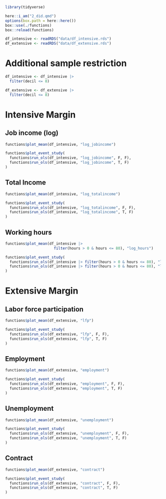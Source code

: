 ```r
library(tidyverse)

here::i_am("2_did.qmd")
options(box.path = here::here())
box::use(./functions)
box::reload(functions)

df_intensive <- readRDS("data/df_intensive.rds")
df_extensive <- readRDS("data/df_extensive.rds")
```

# Additional sample restriction

```r
df_intensive <- df_intensive |> 
  filter(decil <= 8)

df_extensive <- df_extensive |> 
  filter(decil <= 8)
```

# Intensive Margin

## Job income (log)

```r
functions$plot_mean(df_intensive, "log_jobincome")
```


```r
functions$plot_event_study(
  functions$run_ols(df_intensive, "log_jobincome", F, F), 
  functions$run_ols(df_intensive, "log_jobincome", T, F)
)
```



## Total Income

```r
functions$plot_mean(df_intensive, "log_totalincome")
```


```r
functions$plot_event_study(
  functions$run_ols(df_intensive, "log_totalincome", F, F), 
  functions$run_ols(df_intensive, "log_totalincome", T, F)
)
```




## Working hours

```r
functions$plot_mean(df_intensive |>
                      filter(hours > 0 & hours <= 80), "log_hours")
```

```r
functions$plot_event_study(
  functions$run_ols(df_intensive |> filter(hours > 0 & hours <= 80), "log_hours", F, F),
  functions$run_ols(df_intensive |> filter(hours > 0 & hours <= 80), "log_hours", T, F)
)
```



# Extensive Margin

## Labor force participation

```r
functions$plot_mean(df_extensive, "lfp")
```

```r
functions$plot_event_study(
  functions$run_ols(df_extensive, "lfp", F, F),
  functions$run_ols(df_extensive, "lfp", T, F)
)
```



## Employment

```r
functions$plot_mean(df_extensive, "employment")
```

```r
functions$plot_event_study(
  functions$run_ols(df_extensive, "employment", F, F),
  functions$run_ols(df_extensive, "employment", T, F)
)
```



## Unemployment

```r
functions$plot_mean(df_extensive, "unemployment")
```

```r
functions$plot_event_study(
  functions$run_ols(df_extensive, "unemployment", F, F),
  functions$run_ols(df_extensive, "unemployment", T, F)
)
```



## Contract

```r
functions$plot_mean(df_extensive, "contract")
```


```r
functions$plot_event_study(
  functions$run_ols(df_extensive, "contract", F, F), 
  functions$run_ols(df_extensive, "contract", T, F)
)
```

